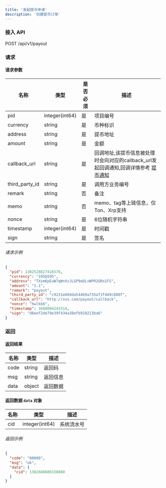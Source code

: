 ```yaml
---
title: '发起提币申请'
description: '创建提币订单'
---
```


### 接入 API

POST /api/v1/payout

### 请求

#### 请求参数

| 名称           | 类型           | 是否必须 | 描述        |
| -------------- | -------------- | -------- | ------------------ |
| pid            | integer(int64) | 是      | 项目编号         |
| currency       | string         | 是      | 币种标识|
| address        | string         | 是      | 提币地址            |
| amount         | string         | 是      | 金额             |
| callback_url   | string         | 是      | 回调地址,该提币信息被处理时会向对应的callback_url发起回调通知,回调详情参考 [提币通知](/api-reference/callback/payout)   |
| third_party_id | string         | 是      | 调用方业务编号 |
| remark         | string         | 否      | 备注             |
| memo           | string         | 否      | memo、tag等上链信息，仅Ton、Xrp支持   |
| nonce          | string         | 是      | 6位随机字符串  |
| timestamp      | integer(int64) | 是      | 时间戳          |
| sign           | string         | 是      | 签名          |

###### 请求示例

```json
{
  "pid": 1382528827416576,
  "currency": "195@195",
  "address": "TXsmKpEuW7qWnXzJLGP9eDLvWPR2GRn1FS",
  "amount": "1.1",
  "remark": "payout",
  "third_party_id": "c9231e604da54469a735af3f449c880f",
  "callback_url": "http://xxx.com/payout/callback",
  "nonce": "hwlkk6",
  "timestamp": 1688004243314,
  "sign": "d6eef2de79e39f434a38efb910213ba6"
}
```

### 返回

#### 返回结果

| 名称  | 类型     | 描述          |
| ----- | ------ | --------------------- |
| code  | string | 返回码           |
| msg   | string | 返回信息        |
| data  | object | 返回数据    |

#### 返回数据 `data` 对象

| 名称 | 类型             | 描述      |
| ---- | -------------- | ---------------- |
| cid  | integer(int64) | 系统流水号 |


###### 返回示例

```json
{
  "code": "00000",
  "msg": "ok",
  "data": {
    "cid": 1382688606330880
  }
}
```


